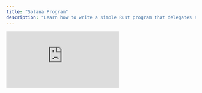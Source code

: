 ```yaml
---
title: "Solana Program"
description: "Learn how to write a simple Rust program that delegates and increments a counter on Solana"
---
```




<div
  style={{
    position: "relative",
    paddingBottom: "56.25%",
    height: 0,
    overflow: "hidden",
  }}
>
  <iframe
    src="https://www.youtube.com/embed/b77bwSGDHK0?si=Oknc5f8CuC17WBnV&list=PLWR_ZQiGMS8mIe1kPZe8OfHIbhvZqaM8V"
    title="Build a real-time Rust Counter on Solana with MagicBlock's Ephemeral Rollup | Tutorial"
    style={{
      position: "absolute",
      top: 0,
      left: 0,
      width: "100%",
      height: "100%",
    }}
    frameBorder="0"
    allow="accelerometer; autoplay; clipboard-write; encrypted-media; gyroscope; picture-in-picture; web-share"
    allowFullScreen
    referrerPolicy="strict-origin-when-cross-origin"
  />
</div>

This guide will walk you through the process of writing a simple native Rust program (without Anchor dependencies) that increments a counter. You’ll learn how to deploy this program on Solana and interact with it using a Typescript test script.

---

## Software Packages

<SoftwareRust />

---

## Quick Access

If you prefer to dive straight into the code:

<CardGroup cols={2}>
  <Card
    title="Source Code: Native Rust Counter Program"
    icon="rust"
    href="https://github.com/magicblock-labs/magicblock-engine-examples/tree/main/rust-counter"
    iconType="duotone"
  ></Card>
  <Card
    title="Source Code: Typescript Test Script"
    icon="js"
    href="https://github.com/magicblock-labs/magicblock-engine-examples/blob/main/rust-counter/tests"
    iconType="duotone"
  ></Card>
  <Card
    title="Local Development"
    icon="computer"
    href="/pages/ephemeral-rollups-ers/how-to-guide/local-development"
    iconType="duotone"
  ></Card>
</CardGroup>

---

## Write your program

<Steps>
  <Step
    title={
      <a href="#overview">Write program and add delegation instructions</a>
    }
  ></Step>
  <Step title={<a href="#delegate">Delegate PDA on Base Layer</a>}></Step>
  <Step title={<a href="#commit">Commit PDA on ER</a>}></Step>
  <Step title={<a href="#undelegate">Undelegate PDA on ER</a>}></Step>
</Steps>

<Tabs>
  <Tab title="Overview">
    ## Core Functionality

    The program implements two main instructions:

    1. `InitializeCounter`: Initialize and sets the counter to 0 (called on Base Layer)
    2. `IncreaseCounter`: Increments the initialized counter by X amount (called on Base Layer or ER)

    The program implements specific instructions for delegating and undelegating the counter:

    1. `Delegate`: Delegates counter from Base Layer to ER (called on Base Layer)
    2. `CommitAndUndelegate`: Schedules sync of counter from ER to Base Layer, and undelegates counter on ER (called on ER)
    3. `Commit`: Schedules sync of counter from ER to Base Layer (called on ER)
    4. `Undelegate`: Undelegates counter on the Base Layer (called on Base Layer through validator CPI)

    Here's the core structure of our program:

    {" "}
    <InstructionsCode />
    <Note>
      Your "Undelegate" instruction must have the exact discriminator. It is never
      called by you, instead the validator on the Base Layer will callback with a
      CPI into your program after undelegating your account on ER.
    </Note>


    [⬆️ Back to Top](#write-your-program)

  </Tab>
  <Tab title="Delegate">
    ### Delegating the Counter PDA

    In order to delegate the counter PDA, and make it writable in an Ephemeral Rollup session, we need to add an instruction which
    internally calls the `delegate_account` function. `delegate_account` will CPI to the delegation program, which upon validation will gain ownership of the account.
    After this step, an ephemeral validator can start processing transactions on the counter PDA and propose state diff trough the delegation program.

    <Card
      title="Transaction (Base Layer): Delegate"
      icon="magnifying-glass"
      href="https://solscan.io/tx/5jUdf5rsfQsbLYAahS9axrnLnEjdbUqtXUmGfgGuS7QqbYJ4FZHgXTNoT1bxPXp7XQu78r8Ebpp1RT2u9V6qsc1r?cluster=devnet"
      iconType="duotone"
    >
      Inspect transactions details on Solana Explorer
    </Card>

    <DelegateCode />
    [⬆️ Back to Top](#write-your-program)

  </Tab>
    <Tab title="Commit">
    ### Committing while the PDA is delegated

    The ephemeral runtime allow to commit the state of the PDA while it is delegated. This is done by calling the `commit_accounts` function.

    <CardGroup cols={2}>
      <Card
        title="Transaction (ER): Commit"
        icon="magnifying-glass"
        href="https://solscan.io/tx/5GiFGyrnJPkEQbhE8EHVYczoj2RPGe1YSnoq1DzcUHAxpyzMUKtxG2Tc7TLkxtcCHr72ftnvmkAVMfecTaf6TCK8?cluster=custom&customUrl=https://devnet.magicblock.app"
        iconType="duotone"
      >
        Inspect transaction details on Solana Explorer
      </Card>
      <Card
        title="Transaction (Base layer): Commit"
        icon="magnifying-glass"
        href="https://solscan.io/tx/5fHBADq99LAEBzGoeDXGtN3ut8RBf2s5UhbDM1N6TMTpvADNeYLz8e8vinNWj1VhLhrR7UxFoW7bo2u6pBR3YRjj?cluster=devnet"
        iconType="duotone"
      >
        Inspect transaction details on Solana Explorer
      </Card>
    </CardGroup>

    <CommitCode />
    [⬆️ Back to Top](#write-your-program)

  </Tab>
  <Tab title="Undelegate">
    ### Undelegating the PDA

    Undelegating the PDA is done by calling the `commit_and_undelegate_accounts` as part of some instruction.
    Undelegation commit the latest state and give back the ownership of the PDA to the owner program. After undelegating and finalizing the state, the validator will create a callback CPI into "undelegate" on the Base Layer.

    <CardGroup cols={2}>
      <Card
        title="Transaction (ER): Undelegate"
        icon="magnifying-glass"
        href="https://solscan.io/tx/bMN6AhXrGH93Uc6ALibGgjnE39hcnY57mBhYkZ8TRaKxNRvyFaweaQPBmDxPv81cgR47WTTzzhfziTUEgAT8Y5m?cluster=custom&customUrl=https://devnet.magicblock.app"
        iconType="duotone"
      >
        Inspect transaction details on Solana Explorer
      </Card>
      <Card
        title="Transaction (Base layer): Undelegate"
        icon="magnifying-glass"
        href="https://solscan.io/tx/8JafYWiXmd4CHc2E97WKYnaNPmChZeg8aGYY7UUWaQ7Z54N5WoMcAVivyv2vdn9wKirMkR3y4UcmFPdXYqBtKAa?cluster=devnet"
        iconType="duotone"
      >
        Inspect transaction details on Solana Explorer
      </Card>
    </CardGroup>

    <UndelegateCode />
    [⬆️ Back to Top](#write-your-program)

  </Tab>
</Tabs>

---

```

```

